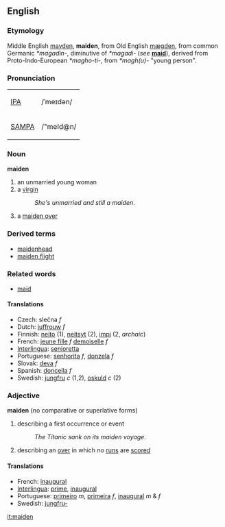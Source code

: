 ==English==
===Etymology===
Middle English [[mayden]], '''maiden''', from Old English [[mægden]], from common Germanic ''*magadin-'', diminutive of ''*magadi-'' (''see'' '''[[maid]]'''), derived from Proto-Indo-European ''*magho-ti-'', from ''*magh(u)-'' "young person". 

===Pronunciation===
{| border=1 cellpadding=5
| [[w:IPA|IPA]] || /ˈmeɪdən/
|-
| [[w:SAMPA|SAMPA]] || /"meId@n/
|}

=== Noun ===
'''maiden'''

# an unmarried young woman
# a [[virgin]]
#:''She's unmarried and still a maiden''.
#{{cricket}} a [[maiden over]]

===Derived terms===
*[[maidenhead]]
*[[maiden flight]]

===Related words===
*[[maid]]

==== Translations ====
*Czech: slečna  ''f''
*Dutch: [[juffrouw]] ''f''
*Finnish: [[neito]] (1), [[neitsyt]] (2), [[impi]] (2, ''archaic'')
*French: [[jeune fille]] ''f'' [[demoiselle]] ''f''
*[[Interlingua]]: [[senioretta]]
*Portuguese: [[senhorita]] ''f'', [[donzela]] ''f''
*Slovak: [[deva#Slovak|deva]] ''f''
*Spanish: [[doncella]] ''f''
*Swedish: [[jungfru]] ''c'' (1,2), [[oskuld]] ''c'' (2)

===Adjective===
'''maiden''' (no comparative or superlative forms)

# describing a first occurrence or event 
#:''The Titanic sank on its maiden voyage''.
#{{cricket}} describing an [[over]] in which no [[run]]s are [[score]]d

==== Translations ====
*French: [[inaugural]]
*[[Interlingua]]: [[prime]], [[inaugural]]
*Portuguese: [[primeiro]] ''m'', [[primeira]] ''f'', [[inaugural]] ''m'' & ''f''
*Swedish: [[jungfru-]]

[[it:maiden]]